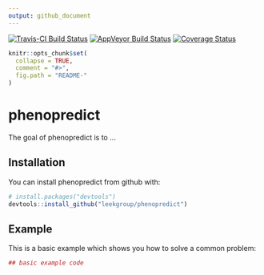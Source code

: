 ```yaml
---
output: github_document
---
```


[![Travis-CI Build Status](https://travis-ci.org/leekgroup/phenopredict.svg?branch=master)](https://travis-ci.org/leekgroup/phenopredict)
[![AppVeyor Build Status](https://ci.appveyor.com/api/projects/status/github/leekgroup/phenopredict?branch=master&svg=true)](https://ci.appveyor.com/project/leekgroup/phenopredict)
[![Coverage Status](https://img.shields.io/codecov/c/github/leekgroup/phenopredict/master.svg)](https://codecov.io/github/leekgroup/phenopredict?branch=master)

<!-- README.md is generated from README.Rmd. Please edit that file -->

```r
knitr::opts_chunk$set(
  collapse = TRUE,
  comment = "#>",
  fig.path = "README-"
)
```

# phenopredict

The goal of phenopredict is to ...

## Installation

You can install phenopredict from github with:

```r
# install.packages("devtools")
devtools::install_github("leekgroup/phenopredict")
```

## Example

This is a basic example which shows you how to solve a common problem:

```r
## basic example code
```
